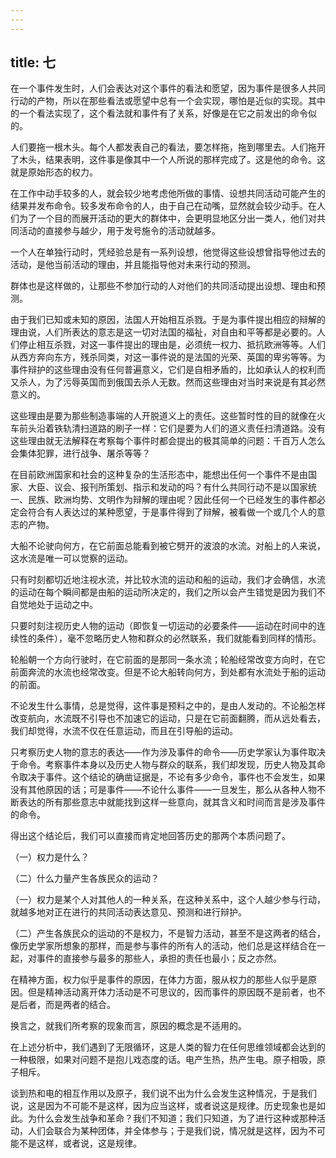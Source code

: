 ```yaml
---
---
---
```

title: 七
---



在一个事件发生时，人们会表达对这个事件的看法和愿望，因为事件是很多人共同行动的产物，所以在那些看法或愿望中总有一个会实现，哪怕是近似的实现。其中的一个看法实现了，这个看法就和事件有了关系，好像是在它之前发出的命令似的。

人们要拖一根木头。每个人都发表自己的看法，要怎样拖，拖到哪里去。人们拖开了木头，结果表明，这件事是像其中一个人所说的那样完成了。这是他的命令。这就是原始形态的权力。

在工作中动手较多的人，就会较少地考虑他所做的事情、设想共同活动可能产生的结果并发布命令。较多发布命令的人，由于自己在动嘴，显然就会较少动手。在人们为了一个目的而展开活动的更大的群体中，会更明显地区分出一类人，他们对共同活动的直接参与越少，用于发号施令的活动就越多。

一个人在单独行动时，凭经验总是有一系列设想，他觉得这些设想曾指导他过去的活动，是他当前活动的理由，并且能指导他对未来行动的预测。

群体也是这样做的，让那些不参加行动的人对他们的共同活动提出设想、理由和预测。

由于我们已知或未知的原因，法国人开始相互杀戮。于是为事件提出相应的辩解的理由说，人们所表达的意志是这一切对法国的福祉，对自由和平等都是必要的。人们停止相互杀戮，对这一事件提出的理由是，必须统一权力、抵抗欧洲等等。人们从西方奔向东方，残杀同类，对这一事件说的是法国的光荣、英国的卑劣等等。为事件辩护的这些理由没有任何普遍意义，它们是自相矛盾的，比如承认人的权利而又杀人，为了污辱英国而到俄国去杀人无数。然而这些理由对当时来说是有其必然意义的。

这些理由是要为那些制造事端的人开脱道义上的责任。这些暂时性的目的就像在火车前头沿着铁轨清扫道路的刷子一样：它们是要为人们的道义责任扫清道路。没有这些理由就无法解释在考察每个事件时都会提出的极其简单的问题：千百万人怎么会集体犯罪，进行战争、屠杀等等？

在目前欧洲国家和社会的这种复杂的生活形态中，能想出任何一个事件不是由国家、大臣、议会、报刊所策划、指示和发动的吗？有什么共同行动不是以国家统一、民族、欧洲均势、文明作为辩解的理由呢？因此任何一个已经发生的事件都必定会符合有人表达过的某种愿望，于是事件得到了辩解，被看做一个或几个人的意志的产物。

大船不论驶向何方，在它前面总能看到被它劈开的波浪的水流。对船上的人来说，这水流是唯一可以觉察的运动。

只有时刻都切近地注视水流，并比较水流的运动和船的运动，我们才会确信，水流的运动在每个瞬间都是由船的运动所决定的，我们之所以会产生错觉是因为我们不自觉地处于运动之中。

只要时刻注视历史人物的运动（即恢复一切运动的必要条件——运动在时间中的连续性的条件），毫不忽略历史人物和群众的必然联系，我们就能看到同样的情形。

轮船朝一个方向行驶时，在它前面的是那同一条水流；轮船经常改变方向时，在它前面奔流的水流也经常改变。但是不论大船转向何方，到处都有水流处于船的运动的前面。

不论发生什么事情，总是觉得，这件事是预料之中的，是由人发动的。不论船怎样改变航向，水流既不引导也不加速它的运动，只是在它前面翻腾，而从远处看去，我们却觉得，水流不仅在任意运动，而且在引导船的运动。

只考察历史人物的意志的表达——作为涉及事件的命令——历史学家认为事件取决于命令。考察事件本身以及历史人物与群众的联系，我们却发现，历史人物及其命令取决于事件。这个结论的确凿证据是，不论有多少命令，事件也不会发生，如果没有其他原因的话；可是事件——不论什么事件——一旦发生，那么从各种人物不断表达的所有那些意志中就能找到这样一些意向，就其含义和时间而言是涉及事件的命令。

得出这个结论后，我们可以直接而肯定地回答历史的那两个本质问题了。

（一）权力是什么？

（二）什么力量产生各族民众的运动？

（一）权力是某个人对其他人的一种关系，在这种关系中，这个人越少参与行动，就越多地对正在进行的共同活动表达意见、预测和进行辩护。

（二）产生各族民众的运动的不是权力，不是智力活动，甚至不是这两者的结合，像历史学家所想象的那样，而是参与事件的所有人的活动，他们总是这样结合在一起，对事件的直接参与最多的那些人，承担的责任也最小；反之亦然。

在精神方面，权力似乎是事件的原因，在体力方面，服从权力的那些人似乎是原因。但是精神活动离开体力活动是不可思议的，因而事件的原因既不是前者，也不是后者，而是两者的结合。

换言之，就我们所考察的现象而言，原因的概念是不适用的。

在上述分析中，我们遇到了无限循环，这是人类的智力在任何思维领域都会达到的一种极限，如果对问题不是抱儿戏态度的话。电产生热，热产生电。原子相吸，原子相斥。

谈到热和电的相互作用以及原子，我们说不出为什么会发生这种情况，于是我们说，这是因为不可能不是这样，因为应当这样，或者说这是规律。历史现象也是如此。为什么会发生战争和革命？我们不知道；我们只知道，为了进行这种或那种活动，人们会联合为某种团体，并全体参与；于是我们说，情况就是这样，因为不可能不是这样，或者说，这是规律。